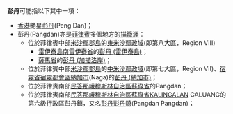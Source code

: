 '''彭丹'''可能指以下其中一項：
* [[香港|香港]]艷星[[彭丹|彭丹]](Peng Dan)；
* 彭丹(Pangdan)亦是[[菲律賓|菲律賓]]多個地方的[[描籠涯|描籠涯]]：
** 位於菲律賓中部[[米沙鄢郡島|米沙鄢郡島]]的[[東米沙鄢政域|東米沙鄢政域]](即第八大區，Region VIII)
***[[雷伊泰島|雷伊泰島]][[南雷伊泰省|南雷伊泰省]]的[[彭丹_(雷伊泰島)|彭丹 (雷伊泰島)]]；
***[[薩馬省|薩馬省]]{{tsl|en|Catbalogan City|加描洛岸}}的[[彭丹_(加描洛岸)|彭丹 (加描洛岸)]]；
** 位於菲律賓中部[[米沙鄢郡島|米沙鄢郡島]]的[[中米沙鄢政域|中米沙鄢政域]](即第七大區，Region VII)、[[宿霧省|宿霧省]][[宿霧都會區|宿霧都會區]][[納加市|納加市]](Naga)的[[彭丹_(納加市)|彭丹 (納加市)]]；
** 位於菲律賓南部[[民答那峨穆斯林自治區|民答那峨穆斯林自治區]][[蘇祿省|蘇祿省]]{{link-en|塔普尔|Tapul, Sulu}}的Pangdan；
** 位於菲律賓南部[[民答那峨穆斯林自治區|民答那峨穆斯林自治區]][[蘇祿省|蘇祿省]]KALINGALAN CALUANG的第六級行政區彭丹鎮，又名[[彭丹彭丹鎮|彭丹彭丹鎮]](Pangdan Pangdan)；
{{disambig|Cat=二字亞洲相關消歧義}}